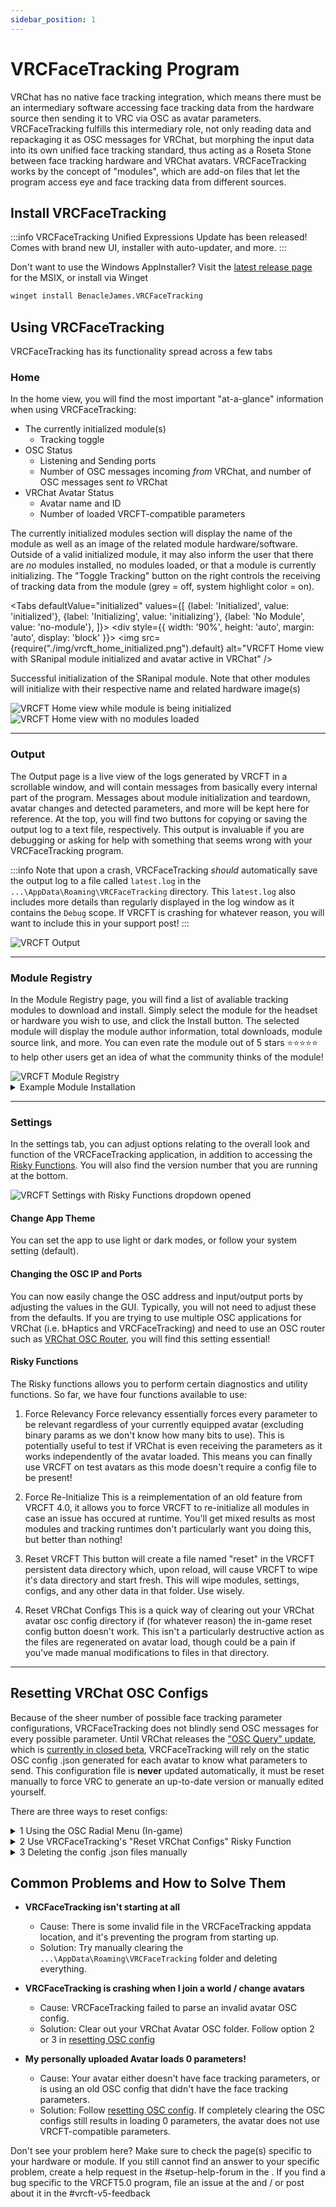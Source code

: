 ```yaml
---
sidebar_position: 1
---
```


# VRCFaceTracking Program


VRChat has no native face tracking integration,
which means there must be an intermediary software accessing face tracking data from the hardware source then sending it to VRC via OSC as avatar parameters.
VRCFaceTracking fulfills this intermediary role, not only reading data and repackaging it as OSC messages for VRChat, but
morphing the input data into its own unified face tracking standard, thus acting as a Roseta Stone between face tracking hardware and VRChat avatars. 
VRCFaceTracking works by the concept of "modules", which are add-on files that let the program access eye and face tracking data from different sources.

## Install VRCFaceTracking

:::info
VRCFaceTracking Unified Expressions Update has been released!
Comes with brand new UI, installer with auto-updater, and more.
:::

<VRCFTInstallerCard/>

Don't want to use the Windows AppInstaller? Visit the [latest release page](https://github.com/benaclejames/VRCFaceTracking/releases/latest/) for the MSIX, or install via Winget

```cmd
winget install BenacleJames.VRCFaceTracking
```

## Using VRCFaceTracking

VRCFaceTracking has its functionality spread across a few tabs

<!-- Turns out docusarus still doesn't generate the correct toc tree if headers are imported from subpages-->

### Home

In the home view, you will find the most important "at-a-glance" information when using VRCFaceTracking:

* The currently initialized module(s)
   * Tracking toggle
* OSC Status
   * Listening and Sending ports
   * Number of OSC messages incoming *from* VRChat, and number of OSC messages sent *to* VRChat
* VRChat Avatar Status
   * Avatar name and ID
   * Number of loaded VRCFT-compatible parameters

The currently initialized modules section will display the name of the module as well as an image of the related module hardware/software.
Outside of a valid initialized module, it may also inform the user that there are *no* modules installed, no modules loaded, or that a module is currently initializing.
The "Toggle Tracking" button on the right controls the receiving of tracking data from the module (grey = off, system highlight color = on).

<Tabs
  defaultValue="initialized"
  values={[
    {label: 'Initialized', value: 'initialized'},
    {label: 'Initializing', value: 'initializing'},
    {label: 'No Module', value: 'no-module'},
  ]}>
  <TabItem value="initialized">
    <div style={{
        width: '90%',
        height: 'auto',
        margin: 'auto',
        display: 'block'
    }}>
        <img src={require("./img/vrcft_home_initialized.png").default} alt="VRCFT Home view with SRanipal module initialized and avatar active in VRChat" />
        <p>Successful initialization of the SRanipal module. Note that other modules will initialize with their respective name and related hardware image(s)</p>
    </div>
  </TabItem>

  <TabItem value="initializing">
    <div style={{
        width: '90%',
        height: 'auto',
        margin: 'auto',
        display: 'block'
    }}>
        <img src={require("./img/vrcft_home_initializing.png").default} alt="VRCFT Home view while module is being initialized" />
    </div>
  </TabItem>

  <TabItem value="no-module">
    <div style={{
        width: '90%',
        height: 'auto',
        margin: 'auto',
        display: 'block'
    }}>
        <img src={require("./img/vrcft_home_no_modules.png").default} alt="VRCFT Home view with no modules loaded" />
    </div>
  </TabItem>
</Tabs>


---

### Output

The Output page is a live view of the logs generated by VRCFT in a scrollable window, and will contain messages from basically every internal part of the program.
Messages about module initialization and teardown, avatar changes and detected parameters, and more will be kept here for reference.
At the top, you will find two buttons for copying or saving the output log to a text file, respectively.
This output is invaluable if you are debugging or asking for help with something that seems wrong with your VRCFaceTracking program.

:::info
Note that upon a crash, VRCFaceTracking *should* automatically save the output log to a file called `latest.log` in the `...\AppData\Roaming\VRCFaceTracking` directory. 
This `latest.log` also includes more details than regularly displayed in the log window as it contains the `Debug` scope.
If VRCFT is crashing for whatever reason, you will want to include this in your support post! 
:::

<div style={{
    width: '90%',
    height: 'auto',
    margin: 'auto',
    display: 'block'
}}>
    <img src={require("./img/vrcft_output.png").default} alt="VRCFT Output" />
</div>


---

### Module Registry

In the Module Registry page, you will find a list of avaliable tracking modules to download and install.
Simply select the module for the headset or hardware you wish to use, and click the Install button.
The selected module will display the module author information, total downloads, module source link, and more.
You can even rate the module out of 5 stars ⭐⭐⭐⭐⭐ to help other users get an idea of what the community thinks of the module!

<div style={{
    width: '90%',
    height: 'auto',
    margin: 'auto',
    display: 'block'
}}>
    <img src={require("./img/vrcft_module_registry.png").default} alt="VRCFT Module Registry" />
</div>

<details>
  <summary>Example Module Installation</summary>

  1. Go to the Module Registry Tab in VRCFaceTracking
  2. Select the module you want to install (your headset/hardware page will list the available option(s))
  3. Click the "Install" button

  ---

  This example shows installation of the "QuestProOpenXRTrackingModule" for the Quest Pro headset.

  <div style={{
    width: '90%',
    height: 'auto',
    margin: 'auto',
    display: 'block'
  }}>
    <img src={require("../vrcft-software/img/vrcft_module_registry_tutorial.png").default} alt="VRCFT Module Registry Page tutorial" />
  </div>

</details>

---

### Settings

In the settings tab, you can adjust options relating to the overall look and function of the VRCFaceTracking application,
in addition to accessing the [Risky Functions](#risky-functions).
You will also find the version number that you are running at the bottom.

<div style={{
    width: '90%',
    height: 'auto',
    margin: 'auto',
    display: 'block'
}}>
    <img src={require("./img/vrcft_settings.png").default} alt="VRCFT Settings with Risky Functions dropdown opened" />
</div>


#### Change App Theme

You can set the app to use light or dark modes, or follow your system setting (default).

#### Changing the OSC IP and Ports

You can now easily change the OSC address and input/output ports by adjusting the values in the GUI.
Typically, you will not need to adjust these from the defaults. 
If you are trying to use multiple OSC applications for VRChat (i.e. bHaptics and VRCFaceTracking) and need to use an OSC router such as [VRChat OSC Router](https://github.com/SutekhVRC/VOR),
you will find this setting essential!

#### Risky Functions

The Risky functions allows you to perform certain diagnostics and utility functions.
So far, we have four functions available to use:

1. Force Relevancy
Force relevancy essentially forces every parameter to be relevant regardless of your currently equipped avatar (excluding binary params as we don't know how many bits to use). This is potentially useful to test if VRChat is even receiving the parameters as it works independently of the avatar loaded.
This means you can finally use VRCFT on test avatars as this mode doesn't require a config file to be present!

2. Force Re-Initialize
This is a reimplementation of an old feature from VRCFT 4.0, it allows you to force VRCFT to re-initialize all modules in case an issue has occured at runtime. You'll get mixed results as most modules and tracking runtimes don't particularly want you doing this, but better than nothing!

3. Reset VRCFT
This button will create a file named "reset" in the VRCFT persistent data directory which, upon reload, will cause VRCFT to wipe it's data directory and start fresh. This will wipe modules, settings, configs, and any other data in that folder. Use wisely. 

4. Reset VRChat Configs
This is a quick way of clearing out your VRChat avatar osc config directory if (for whatever reason) the in-game reset config button doesn't work. This isn't a particularly destructive action as the files are regenerated on avatar load, though could be a pain if you've made manual modifications to files in that directory.

---

## Resetting VRChat OSC Configs

Because of the sheer number of possible face tracking parameter configurations, VRCFaceTracking does not blindly send OSC messages for every possible parameter.
Until VRChat releases the ["OSC Query" update](https://ask.vrchat.com/t/developer-update-2-september-2022/13470#oscquery-9), which is [currently in closed beta](https://github.com/vrchat-community/osc/issues/143#issuecomment-1304419543),
VRCFaceTracking will rely on the static OSC config .json generated for each avatar to know what parameters to send.
This configuration file is **never** updated automatically, it must be reset manually to force VRC to generate an up-to-date version or manually edited yourself.

There are three ways to reset configs:

<details>
  <summary>1️ Using the OSC Radial Menu (In-game)</summary>

  1. While in VRC, open the Radial Menu
  2. Navigate to Options -> OSC
  3. Toggle the "Reset OSC Config" option. Setting this will cause an avatar refresh and *hopefully* reset the **current avatar's** OSC config .json

</details>

<details>
  <summary>2️ Use VRCFaceTracking's "Reset VRChat Configs" Risky Function</summary>

   1. Open VRCFaceTracking and navigate to the Settings page
   2. Enable the "Risky Settings" toggle then expand the list of "Risky Settings"
   3. Click the "Reset" button for "Reset VRChat Configs". Note that this will delete *all* OSC config .json files for every avatar

</details>

<details>
  <summary>3️ Deleting the config .json files manually</summary>

  1. Navigate to your AppData folder. You can get to ``AppData\Roaming`` by typing ``%appdata%`` into the search bar in the Windows Start Menu, or in the address bar of any Explorer window.
  2. Go to `...\AppData\LocalLow\VRChat\VRChat\` and delete the OSC folder.
  3. Restart VRC or refresh your avatar (by resetting or swapping avatar)

</details>

## Common Problems and How to Solve Them

- **VRCFaceTracking isn't starting at all**
  - Cause: There is some invalid file in the VRCFaceTracking appdata location, and it's preventing the program from starting up.
  - Solution: Try manually clearing the `...\AppData\Roaming\VRCFaceTracking` folder and deleting everything. 

- **VRCFaceTracking is crashing when I join a world / change avatars**
  - Cause: VRCFaceTracking failed to parse an invalid avatar OSC config.
  - Solution: Clear out your VRChat Avatar OSC folder. Follow option 2 or 3 in [resetting OSC config](#resetting-vrchat-osc-configs)

- **My personally uploaded Avatar loads 0 parameters!**
  - Cause: Your avatar either doesn't have face tracking parameters, or is using an old OSC config that didn't have the face tracking parameters.
  - Solution: Follow [resetting OSC config](#resetting-vrchat-osc-configs). If completely clearing the OSC configs still results in loading 0 parameters, the avatar does not use VRCFT-compatible parameters.

Don't see your problem here? Make sure to check the page(s) specific to your hardware or module. 
If you still cannot find an answer to your specific problem, create a help request in the <TextColor color="#5763ee">#setup-help-forum</TextColor> in the <CustomLink to="discord"/>.
If you find a bug specific to the VRCFT5.0 program, file an issue at the <CustomLink to="Github"/> and / or post about it in the <TextColor color="#5763ee">#vrcft-v5-feedback</TextColor>